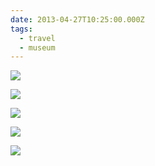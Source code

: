 ```yaml
---
date: 2013-04-27T10:25:00.000Z
tags:
  - travel
  - museum
---
```

![](../../assets/photos/20130427-IMG_5214.jpg)

![](../../assets/photos/20130427-IMG_5157.jpg)

![](../../assets/photos/20130427-IMG_5229.jpg)

![](../../assets/photos/20130427-IMG_5199.jpg)

![](../../assets/photos/20130427-IMG_5244.jpg)

